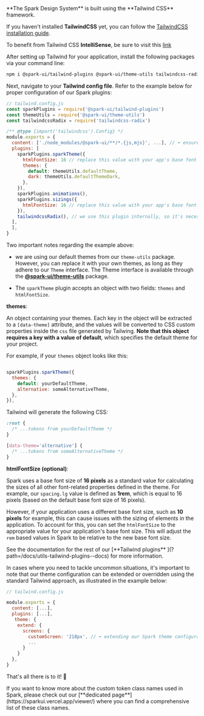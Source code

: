 
<Meta title="Getting Started" />

<StoryHeading label="Getting started" as="h1" />

<Alert marginBottom="medium">
  **The Spark Design System** is built using the **Tailwind CSS** framework.
</Alert>

<StoryHeading label="Set up TailwindCSS" as="h2" />

If you haven't installed **TailwindCSS** yet, you can follow the [TailwindCSS installation guide](https://tailwindcss.com/docs/installation).

To benefit from Tailwind CSS **IntelliSense**, be sure to visit this [link](https://tailwindcss.com/docs/editor-setup#intelli-sense-for-vs-code)

<StoryHeading label="Installation" as="h2" />

After setting up Tailwind for your application, install the following packages via your command line:

```bash
npm i @spark-ui/tailwind-plugins @spark-ui/theme-utils tailwindcss-radix
```

Next, navigate to your **Tailwind config file**. Refer to the example below for proper configuration of our Spark plugins:

```js
// tailwind.config.js
const sparkPlugins = require('@spark-ui/tailwind-plugins')
const themeUtils = require('@spark-ui/theme-utils')
const tailwindcssRadix = require('tailwindcss-radix')

/** @type {import('tailwindcss').Config} */
module.exports = {
  content: ['./node_modules/@spark-ui/**/*.{js,mjs}', ...], // ⬅️ ensure that the Spark components are scanned
  plugins: [
    sparkPlugins.sparkTheme({
      htmlFontSize: 16 // replace this value with your app's base font size if needed (default: 16)
      themes: {
        default: themeUtils.defaultTheme,
        dark: themeUtils.defaultThemeDark,
      },
    }),
    sparkPlugins.animations(),
    sparkPlugins.sizings({
      htmlFontSize: 16 // replace this value with your app's base font size if needed (default: 16)
    }),
    tailwindcssRadix(), // we use this plugin internally, so it's necessary for consumers to install it as well
  ],
  ],
}
```

Two important notes regarding the example above:

- we are using our default themes from our `theme-utils` package. However, you can replace it with your own themes, as long as they adhere to our `Theme` interface.
  The Theme interface is available through the [**@spark-ui/theme-utils**](?path=/docs/utils-theme--docs) package.

- The `sparkTheme` plugin accepts an object with two fields: `themes` and `htmlFontSize`.

**themes**:

An object containing your themes. Each key in the object will be extracted to a `[data-theme]` attribute, and the values will be converted to CSS custom properties inside the `css` file generated by Tailwing. **Note that this object requires a key with a value of default**, which specifies the default theme for your project.

For example, if your `themes` object looks like this:

```js

sparkPlugins.sparkTheme({
  themes: {
    default: yourDefaultTheme,
    alternative: someAlternativeTheme,
  },
}),
```

Tailwind will generate the following CSS:

```css
:root {
  /* ...tokens from yourDefaultTheme */
}

[data-theme='alternative'] {
  /* ...tokens from someAlternativeTheme */
}
```

**htmlFontSize (optional)**:

Spark uses a base font size of **16 pixels** as a standard value for calculating the sizes of all other font-related properties defined in the theme. For example, our `spacing.lg` value is defined as **1rem**, which is equal to 16 pixels (based on the default base font size of 16 pixels).

However, if your application uses a different base font size, such as **10 pixels** for example, this can cause issues with the sizing of elements in the application. To account for this, you can set the `htmlFontSize` to the appropriate value for your application's base font size. This will adjust the `rem` based values in Spark to be relative to the new base font size.

<Alert>
  See the documentation for the rest of our [**Tailwind plugins**
  ](?path=/docs/utils-tailwind-plugins--docs) for more information.
</Alert>

<StoryHeading label="Extending Spark config" as="h2" />

In cases where you need to tackle uncommon situations, it's important to note that our theme configuration can be extended or overridden using the standard Tailwind approach, as illustrated in the example below:

```js
// tailwind.config.js

module.exports = {
  content: [...],
  plugins: [...],
   theme: {
    extend: {
      screens: {
        customScreen: '218px', // ⬅️ extending our Spark theme configuration
        ...
      }
    }
  },
}
```

That's all there is to it! 🎉

<Alert>
  If you want to know more about the custom token class names used in Spark, please check out our
  [**dedicated page**](https://sparkui.vercel.app/viewer/) where you can find a comprehensive list
  of these class names.
</Alert>
